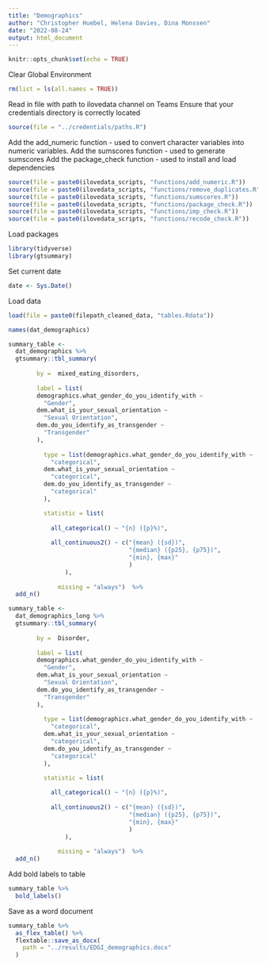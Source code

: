 ```yaml
---
title: "Demographics"
author: "Christopher Huebel, Helena Davies, Dina Monssen"
date: "2022-08-24"
output: html_document
---
```


```r
knitr::opts_chunk$set(echo = TRUE)
```

Clear Global Environment

```r
rm(list = ls(all.names = TRUE)) 
```

Read in file with path to ilovedata channel on Teams
Ensure that your credentials directory is correctly located
```r
source(file = "../credentials/paths.R")
```

Add the add_numeric function - used to convert character variables into numeric variables.
Add the sumscores function - used to generate sumscores
Add the package_check function - used to install and load dependencies
```r
source(file = paste0(ilovedata_scripts, "functions/add_numeric.R"))
source(file = paste0(ilovedata_scripts, "functions/remove_duplicates.R"))
source(file = paste0(ilovedata_scripts, "functions/sumscores.R"))
source(file = paste0(ilovedata_scripts, "functions/package_check.R"))
source(file = paste0(ilovedata_scripts, "functions/imp_check.R"))
source(file = paste0(ilovedata_scripts, "functions/recode_check.R"))
```

Load packages

```r
library(tidyverse)
library(gtsummary)
```

Set current date

```r
date <- Sys.Date()
```

Load data

```r
load(file = paste0(filepath_cleaned_data, "tables.Rdata"))
```


```r
names(dat_demographics)
```


```r
summary_table <-
  dat_demographics %>%
  gtsummary::tbl_summary(
        
        by =  mixed_eating_disorders,
        
        label = list(
        demographics.what_gender_do_you_identify_with ~
          "Gender",
        dem.what_is_your_sexual_orientation ~
          "Sexual Orientation",
        dem.do_you_identify_as_transgender ~
          "Transgender"
        ),
                
          type = list(demographics.what_gender_do_you_identify_with ~ 
            "categorical",
          dem.what_is_your_sexual_orientation ~
            "categorical",
          dem.do_you_identify_as_transgender ~
            "categorical"
          ),

          statistic = list(
                             
            all_categorical() ~ "{n} ({p}%)",
            
            all_continuous2() ~ c("{mean} ({sd})",
                                  "{median} ({p25}, {p75})",
                                  "{min}, {max}"
                                  )
                ), 
              
              missing = "always")  %>% 
  add_n()
```


```r
summary_table <-
  dat_demographics_long %>%
  gtsummary::tbl_summary(
        
        by =  Disorder,
        
        label = list(
        demographics.what_gender_do_you_identify_with ~
          "Gender",
        dem.what_is_your_sexual_orientation ~
          "Sexual Orientation",
        dem.do_you_identify_as_transgender ~
          "Transgender"
        ),
                
          type = list(demographics.what_gender_do_you_identify_with ~ 
            "categorical",
          dem.what_is_your_sexual_orientation ~
            "categorical",
          dem.do_you_identify_as_transgender ~
            "categorical"
          ),

          statistic = list(
                             
            all_categorical() ~ "{n} ({p}%)",
            
            all_continuous2() ~ c("{mean} ({sd})",
                                  "{median} ({p25}, {p75})",
                                  "{min}, {max}"
                                  )
                ), 
              
              missing = "always")  %>% 
  add_n()
```



Add bold labels to table

```r
summary_table %>% 
  bold_labels() 
```

Save as a word document

```r
summary_table %>%
  as_flex_table() %>%
  flextable::save_as_docx(
    path = "../results/EDGI_demographics.docx"
  )
```

